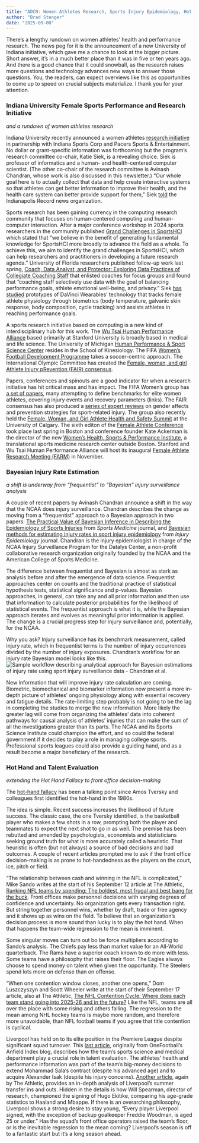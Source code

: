 ```yaml
---
title: "ADCN: Women Athletes Research, Sports Injury Epidemiology, Hot Hands"
author: "Brad Stenger"
date: "2025-09-08"
---
```


There's a lengthy rundown on women athletes' health and performance research. The news peg for it is the announcement of a new University of Indiana initiative, which gave me a chance to look at the bigger picture. Short answer, it's in a much better place than it was in five or ten years ago. And there is a good chance that it could snowball, as the research raises more questions and technology advances new ways to answer those questions. You, the readers, can expect overviews like this as opportunities to come up to speed on crucial subjects materialize. I thank you for your attention.

### Indiana University Female Sports Performance and Research Initiative
*and a rundown of women athletes research*

Indiana University recently announced a women athletes [research initiative](https://news.iu.edu/live/news/46944-new-female-sports-performance-and-research-initiative-) in partnership with Indiana Sports Corp and Pacers Sports & Entertainment. No dollar or grant-specific information was forthcoming but the program's research committee co-chair, Katie Siek, is a revealing choice. Siek is professor of informatics and a human- and health-centered computer scientist. (The other co-chair of the research committee is Avinash Chandran, whose work is also discussed in this newsletter.) “Our whole goal here is to actually collect that data and help create interactive systems so that athletes can get better information to improve their health, and the health care system can better provide support for them,” Siek [told](https://indianapolisrecorder.com/female-sports-performance-research-initiative/) the Indianapolis Record news organization.

Sports research has been gaining currency in the computing research community that focuses on human-centered computing and human-computer interaction. After a major conference workshop in 2024 sports researchers in the community published [Grand Challenges in SportsHCI](https://dl.acm.org/doi/10.1145/3613904.3642050) which stated that "we believe in the benefit of generating fundamental knowledge for SportsHCI more broadly to advance the field as a whole. To achieve this, we aim to identify the grand challenges in SportsHCI, which can help researchers and practitioners in developing a future research agenda." University of Florida researchers published follow-up work last spring, [Coach, Data Analyst, and Protector: Exploring Data Practices of Collegiate Coaching Staff](https://dl.acm.org/doi/10.1145/3706598.3714026) that enlisted coaches for focus groups and found that "coaching staff selectively use data with the goal of balancing performance goals, athlete emotional well-being, and privacy." Siek [has studied](https://news.iu.edu/luddy/live/news/44656-luddy-school-study-to-help-women-achieve-peak) prototypes of DaVinci Wearables' technology that tracks female athlete physiology through biometrics (body temperature, galvanic skin response, body composition, cycle tracking) and assists athletes in reaching performance goals.

A sports research initiative based on computing is a new kind of interdisciplinary hub for this work. The [Wu Tsai Human Performance Alliance](https://humanperformancealliance.org/) based primarily at Stanford University is broadly based in medical and life science. The University of Michigan [Human Performance & Sport Science Center](https://hpssc.umich.edu/) resides in the School of Kinesiology. The FIFA [Women's Football Development Programme](https://inside.fifa.com/womens-football/development-programmes) takes a soccer-centric approach. The International Olympic Committee has created the [Female, woman, and girl Athlete Injury pRevention (FAIR) consensus](https://www.instagram.com/p/DIMRjR-z73I/).

Papers, conferences and spinouts are a good indicator for when a research initiative has hit critical mass and has impact. The FIFA Women's group has [a set of papers](https://link.springer.com/collections/ffcdffcfcb), many attempting to define benchmarks for elite women athletes, covering injury events and recovery parameters (links).  The FAIR consensus has also produced a [series of expert reviews](https://scholar.google.com/scholar?hl=en&as_sdt=0%2C46&q=%22%28FAIR%29+consensus%22+Crossley&btnG=) on gender affects and prevention strategies for sport-related injury. The group also recently held the [Female, Woman, and Girl Athlete Health and Safety Summit](https://www.ucalgary.ca/sport-injury-prevention-research-centre/female-woman-and-girl-athlete-health-and-safety-summit) at the University of Calgary. The sixth editon of the [Female Athlete Conference](https://www.femaleathleteconference.com/) took place last spring in Boston and conference founder Kate Ackerman is the director of the new [Women's Health, Sports & Performance Institute](https://www.whspmedical.com/institute), a translational sports medicine research center outside Boston. Stanford and Wu Tsai Human Performance Alliance will host its inaugural [Female Athlete Research Meeting (FARM)](https://humanperformancealliance.org/event/female-athlete-research-meeting/) in November.

### Bayesian Injury Rate Estimation
*a shift is underway from "frequentist" to "Bayesian" injury surveillance analysis*

A couple of recent papers by Avinash Chandran announce a shift in the way that the NCAA does injury surveillance. Chandran describes the change as moving from a "frequentist" approach to a Bayesian approach in two papers: [The Practical Value of Bayesian Inference in Describing the Epidemiology of Sports Injuries](https://link.springer.com/article/10.1007/s40279-025-02312-4) from *Sports Medicine* journal, and [Bayesian methods for estimating injury rates in sport injury epidemiology](https://injepijournal.biomedcentral.com/articles/10.1186/s40621-025-00583-z) from *Injury Epidemiology* journal. Chandran is the injury epidemiologist in charge of the NCAA Injury Surveillance Program for the Datalys Center, a non-profit collaborative research organization originally founded by the NCAA and the American College of Sports Medicine.

The difference between frequentist and Bayesian is almost as stark as analysis before and after the emergence of data science. Frequentist approaches center on counts and the traditional practice of statistical hypothesis tests, statistical significance and p-values. Bayesian approaches, in general, can take any and all prior information and then use that information to calculate posterior probabilities for the likelihood of statistical events. The frequentist approach is what it is, while the Bayesian approach iterates and evolves as meaningful prior information is applied. The change is a crucial progress step for injury surveillance and, potentially, for the NCAA.

Why you ask? Injury surveillance has its benchmark measurement, called injury rate, which in frequentist terms is the number of injury occurrences divided by the number of injury exposures. Chandran's workflow for an injury rate Bayesian model looks like this. ![Sample workflow describing analytical approach for Bayesian estimations of injury rate using sport injury surveillance data - *Chandran et al.*](BayesianWorkflow.png)

New information that will improve injury rate calculation are coming. Biometric, biomechanical and biomarker information now present a more in-depth picture of athletes' ongoing physiology along with essential recovery and fatigue details. The rate-limiting step probably is not going to be the lag in completing the studies to merge the new information. More likely the greater lag will come from organizing the athletes' data into coherent pathways for causal analysis of athletes' injuries that can make the sum of all the investigations greater than its parts. The NCAA and its Sports Science Institute could champion the effort, and so could the federal government if it decides to play a role in managing college sports. Professional sports leagues could also provide a guiding hand, and as a result become a major beneficiary of the research.

### Hot Hand and Talent Evaluation
*extending the Hot Hand Fallacy to front office decision-making*

The [hot-hand fallacy](https://thedecisionlab.com/biases/hot-hand-fallacy) has been a talking point since Amos Tversky and colleagues first identified the hot-hand in the 1980s.

The idea is simple. Recent success increases the likelihood of future success. The classic case, the one Tversky identified, is the basketball player who makes a few shots in a row, prompting both the player and teammates to expect the next shot to go in as well. The premise has been rebutted and amended by psychologists, economists and statisticians seeking ground truth for what is more accurately called a heuristic. That heuristic is often (but not always) a source of bad decisions and bad outcomes. A couple of recent articles prompted me to ask if the front office decision-making is as prone to hot-handedness as the players on the court, ice, pitch or field.

"The relationship between cash and winning in the NFL is complicated," Mike Sando writes at the start of his September 12 article at The Athletic, [Ranking NFL teams by spending: The boldest, most frugal and best bang for the buck](https://www.nytimes.com/athletic/6577082/2025/09/12/nfl-salary-cap-cash-spending-ranking/). Front offices make personnel decisions with varying degrees of confidence and uncertainty. No organization gets every transaction right. But string together personnel wins, whether by draft, trade or free agency and it shows up as wins on the field. To believe that an organization's decision process is more sound than lucky is to play the hot hand. When that happens the team-wide regression to the mean is imminent.

Some singular moves can turn out bo be force multipliers according to Sando's analysis. The Chiefs pay less than market value for an All-World quarterback. The Rams have a superior coach known to do more with less. Some teams have a philosophy that raises their floor. The Eagles always choose to spend money on talent when given the opportunity. The Steelers spend lots more on defense than on offense.

"When one contention window closes, another one opens," Dom Luszczyszyn and Scott Wheeler write at the start of their September 17 article, also at The Athletic, [The NHL Contention Cycle: Where does each team stand going into 2025-26 and in the future?](https://www.nytimes.com/athletic/6597949/2025/09/17/nhl-contention-cycle-player-tiers-2025-26/) Like the NFL, teams are all over the place with some rising and others falling. The regression to the mean among NHL hockey teams is maybe more random, and therefore more unavoidable, than NFL football teams if you agree that title contention is cyclical.

Liverpool has held on to its elite position in the Premiere League despite significant squad turnover. This [last article](https://sports.yahoo.com/article/attacking-star-fears-eased-sports-115000532.html), originally from OneFootball's Anfield Index blog, describes how the team's sports science and medical department play a crucial role in talent evaluation. The athletes' health and performance information was part of the team's big-money decisions to extend Mohammad Sala's contract (despite his advanced age) and to acquire Alexander Isak (despite his injury concerns). [Another article](https://www.nytimes.com/athletic/6543303/2025/09/12/liverpool-transfer-window-analysis/), again by The Athletic, provides an in-depth analysis of Liverpool's summer transfer ins and outs. Hidden in the details is how Will Spearman, director of research, championed the signing of Hugo Ekitike, comparing his age-grade statistics to Haaland and Mbappe. If there is an overarching philosophy, Liverpool shows a strong desire to stay young, "Every player Liverpool signed, with the exception of backup goalkeeper Freddie Woodman, is aged 25 or under." Has the squad's front office operators raised the team's floor, or is the inevitable regression to the mean coming? Liverpool's season is off to a fantastic start but it's a long season ahead.